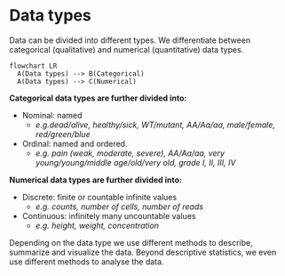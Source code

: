 # Data types

Data can be divided into different types. We differentiate between categorical (qualitative) and numerical (quantitative) data types. 


```mermaid
flowchart LR
  A(Data types) --> B(Categorical)
  A(Data types) --> C(Numerical)
```

**Categorical data types are further divided into:**

- Nominal: named
  - *e.g.dead/alive, healthy/sick, WT/mutant, AA/Aa/aa, male/female, red/green/blue*
- Ordinal: named and ordered. 
  - *e.g. pain (weak, moderate, severe), AA/Aa/aa, very young/young/middle age/old/very old, grade I, II, III, IV*

**Numerical data types are further divided into:**

- Discrete: finite or countable infinite values
  - *e.g. counts, number of cells, number of reads*
- Continuous: infinitely many uncountable values
  - *e.g. height, weight, concentration*
  
  
:::{.callout-important}
Depending on the data type we use different methods to describe, summarize and visualize the data. 
Beyond descriptive statistics, we even use different methods to analyse the data. 
:::
